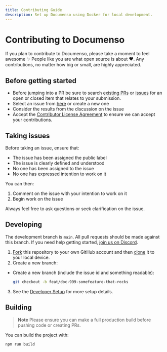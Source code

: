 ```yaml
---
title: Contributing Guide
description: Set up Documenso using Docker for local development.
---
```


# Contributing to Documenso

If you plan to contribute to Documenso, please take a moment to feel awesome ✨ People like you are what open source is about ♥. Any contributions, no matter how big or small, are highly appreciated.

## Before getting started

- Before jumping into a PR be sure to search [existing PRs](https://github.com/documenso/documenso/pulls) or [issues](https://github.com/documenso/documenso/issues) for an open or closed item that relates to your submission.
- Select an issue from [here](https://github.com/documenso/documenso/issues) or create a new one
- Consider the results from the discussion on the issue
- Accept the [Contributor License Agreement](https://documen.so/cla) to ensure we can accept your contributions.

## Taking issues

Before taking an issue, ensure that:

- The issue has been assigned the public label
- The issue is clearly defined and understood
- No one has been assigned to the issue
- No one has expressed intention to work on it

You can then:

1. Comment on the issue with your intention to work on it
2. Begin work on the issue

Always feel free to ask questions or seek clarification on the issue.

## Developing

The development branch is <code>main</code>. All pull requests should be made against this branch. If you need help getting started, [join us on Discord](https://documen.so/discord).

1. [Fork](https://help.github.com/articles/fork-a-repo/) this repository to your
   own GitHub account and then
   [clone](https://help.github.com/articles/cloning-a-repository/) it to your local device.
2. Create a new branch:

- Create a new branch (include the issue id and something readable):

  ```sh
  git checkout -b feat/doc-999-somefeature-that-rocks
  ```

3. See the [Developer Setup](https://github.com/documenso/documenso/blob/main/README.md#developer-setup) for more setup details.

## Building

> **Note**
> Please ensure you can make a full production build before pushing code or creating PRs.

You can build the project with:

```bash
npm run build
```
